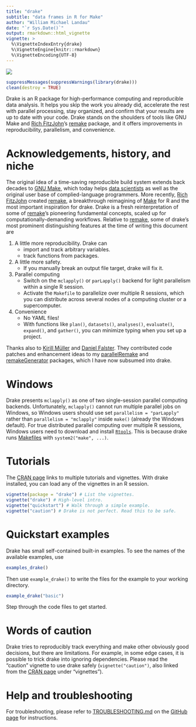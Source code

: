 ```yaml
---
title: "drake"
subtitle: "data frames in R for Make"
author: "William Michael Landau"
date: "`r Sys.Date()`"
output: rmarkdown::html_vignette
vignette: >
  %\VignetteIndexEntry{drake}
  %\VignetteEngine{knitr::rmarkdown}
  %\VignetteEncoding{UTF-8}
---
```


![](logo-small.png)


```r
suppressMessages(suppressWarnings(library(drake)))
clean(destroy = TRUE)
```

Drake is an R package for high-performance computing and reproducible data analysis. It helps you skip the work you already did, accelerate the rest with parallel processing, stay organized, and confirm that your results are up to date with your code. Drake stands on the shoulders of tools like 
GNU Make and [Rich FitzJohn](http://richfitz.github.io/)'s [remake](https://github.com/richfitz/remake) package, and it offers improvements in reproducibility, parallelism, and convenience.

# Acknowledgements, history, and niche

The original idea of a time-saving reproducible build system extends back decades to [GNU Make](http://kbroman.org/minimal_make/), which today helps [data scientists](http://blog.kaggle.com/2012/10/15/make-for-data-scientists/) as well as the original user base of complied-language programmers. More recently, [Rich FitzJohn](http://richfitz.github.io/) created [remake](https://github.com/richfitz/remake), a breakthrough reimagining of [Make](http://kbroman.org/minimal_make/) for R and the most important inspiration for drake. Drake is a fresh reinterpretation of some of  [remake](https://github.com/richfitz/remake)'s pioneering fundamental concepts, scaled up for computationally-demanding workflows. Relative to [remake](https://github.com/richfitz/remake), some of drake's most prominent distinguishing features at the time of writing this document are

1. A little more reproducibility. Drake can
    - import and track arbitrary variables.
    - track functions from packages.
2. A little more safety.
    - If you manually break an output file target, drake will fix it.
3. Parallel computing
    - Switch on the `mclapply()` or `parLapply()` backend for light parallelism within a single R session.
    - Activate the `Makefile` to parallelize over multiple R sessions, which you can distribute across several nodes of a computing cluster or a supercomputer.
4. Convenience
    - No YAML files!
    - With functions like `plan()`, `datasets()`, `analyses()`, `evaluate()`, `expand()`, and `gather()`, you can minimize typing when you set up a project.

Thanks also to [Kirill M&uuml;ller](http://krlmlr.github.io/) and [Daniel Falster](http://danielfalster.com/). They contributed code patches and enhancement ideas to my [parallelRemake](https://github.com/wlandau/parallelRemake) and [remakeGenerator](https://github.com/wlandau/remakeGenerator) packages, which I have now subsumed into drake.


# Windows

Drake presents `mclapply()` as one of two single-session parallel computing backends. Unfortunately, `mclapply()` cannot run multiple parallel jobs on Windows, so Windows users should use set `parallelism = "parLapply"` rather than `parallelism = "mclapply"` inside `make()` (already the Windows default). For true distributed parallel computing over multiple R sessions, Windows users need to download and install [`Rtools`](https://cran.r-project.org/bin/windows/Rtools/). This is because drake runs [Makefiles](http://kbroman.org/minimal_make/) with `system2("make", ...)`.

# Tutorials

The [CRAN page](https://CRAN.R-project.org/package=drake) links to multiple tutorials and vignettes. With drake installed, you can load any of the vignettes 
in an R session.

```r
vignette(package = "drake") # List the vignettes.
vignette("drake") # High-level intro.
vignette("quickstart") # Walk through a simple example.
vignette("caution") # Drake is not perfect. Read this to be safe.
```

# Quickstart examples

Drake has small self-contained built-in examples. To see the names of the available examples, use

```r
examples_drake()
```

Then use `example_drake()` to write the files for the example to your working directory.

```r
example_drake("basic")
```

Step through the code files to get started.

# Words of caution

Drake tries to reproducibly track everything and make other obviously good decisions, but there are limitations. For example, in some edge cases, it is possible to trick drake into ignoring dependencies. Please read the "caution" vignette to use drake safely (`vignette("caution")`, also linked from the [CRAN page](https://CRAN.R-project.org/package=drake) under "vignettes").

# Help and troubleshooting

For troubleshooting, please refer to [TROUBLESHOOTING.md](https://github.com/wlandau-lilly/drake/blob/master/TROUBLESHOOTING.md) on the [GitHub page](https://github.com/wlandau-lilly/drake) for instructions.
